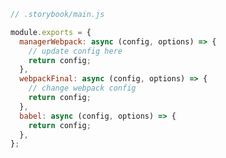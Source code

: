 ```js
// .storybook/main.js

module.exports = {
  managerWebpack: async (config, options) => {
    // update config here
    return config;
  },
  webpackFinal: async (config, options) => {
    // change webpack config
    return config;
  },
  babel: async (config, options) => {
    return config;
  },
};
```
